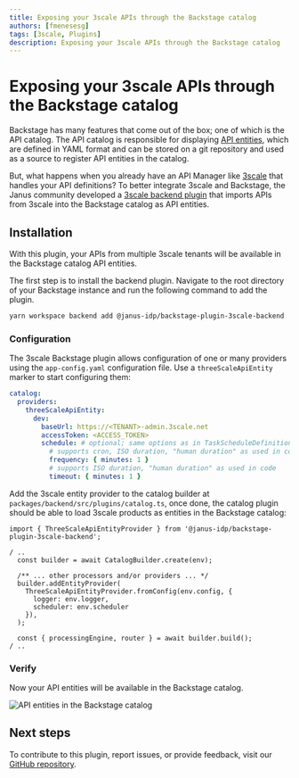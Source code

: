 ```yaml
---
title: Exposing your 3scale APIs through the Backstage catalog
authors: [fmenesesg]
tags: [3scale, Plugins]
description: Exposing your 3scale APIs through the Backstage catalog
---
```



<ArchiveBanner />

# Exposing your 3scale APIs through the Backstage catalog

Backstage has many features that come out of the box; one of which is the API catalog. The API catalog is responsible for displaying [API entities](https://backstage.io/docs/features/software-catalog/system-model#api), which are defined in YAML format and can be stored on a git repository and used as a source to register API entities in the catalog.

But, what happens when you already have an API Manager like [3scale](https://www.redhat.com/en/technologies/jboss-middleware/3scale) that handles your API definitions? To better integrate 3scale and Backstage, the Janus community developed a [3scale backend plugin](https://github.com/janus-idp/backstage-plugins/tree/main/plugins/3scale-backend) that imports APIs from 3scale into the Backstage catalog as API entities.

## Installation

With this plugin, your APIs from multiple 3scale tenants will be available in the Backstage catalog API entities.

The first step is to install the backend plugin. Navigate to the root directory of your Backstage instance and run the following command to add the plugin.

```bash
yarn workspace backend add @janus-idp/backstage-plugin-3scale-backend
```

### Configuration

The 3scale Backstage plugin allows configuration of one or many providers using the `app-config.yaml` configuration file. Use a `threeScaleApiEntity` marker to start configuring them:

```yaml title="app-config.yaml" {2-11}
catalog:
  providers:
    threeScaleApiEntity:
      dev:
        baseUrl: https://<TENANT>-admin.3scale.net
        accessToken: <ACCESS_TOKEN>
        schedule: # optional; same options as in TaskScheduleDefinition
          # supports cron, ISO duration, "human duration" as used in code
          frequency: { minutes: 1 }
          # supports ISO duration, "human duration" as used in code
          timeout: { minutes: 1 }
```

Add the 3scale entity provider to the catalog builder at `packages/backend/src/plugins/catalog.ts`, once done, the catalog plugin should be able to load 3scale products as entities in the Backstage catalog:

```tsx title="packages/backend/src/plugins/catalog.ts" {1,7-12}
import { ThreeScaleApiEntityProvider } from '@janus-idp/backstage-plugin-3scale-backend';

/ ..
  const builder = await CatalogBuilder.create(env);

  /** ... other processors and/or providers ... */
  builder.addEntityProvider(
    ThreeScaleApiEntityProvider.fromConfig(env.config, {
      logger: env.logger,
      scheduler: env.scheduler
    }),
  );

  const { processingEngine, router } = await builder.build();
/ ..
```

### Verify

Now your API entities will be available in the Backstage catalog.

![API entities in the Backstage catalog](./3scale.png)

## Next steps

To contribute to this plugin, report issues, or provide feedback, visit our [GitHub repository](https://github.com/janus-idp/backstage-plugins/tree/main/plugins/3scale-backend).
